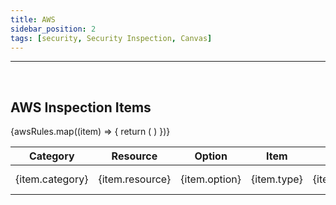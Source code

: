 ```yaml
---
title: AWS
sidebar_position: 2
tags: [security, Security Inspection, Canvas]
---
```



<hr />
<br />

## AWS Inspection Items

<div className={styles.securityTable}>
    <table>
        <thead>
            <tr>
                <th>Category</th>
                <th>Resource</th>
                <th>Option</th>
                <th>Item</th>
                <th>Description</th>
                <th>Risk Level</th>
                <th>ISO27001</th>
                <th>CSAP</th>
                <th>ISMS-P</th>
                <th>Stability Assessment</th>
            </tr>
        </thead>
        <tbody>
            {awsRules.map((item) => {
                return (
                    <tr>
                        <td>{item.category}</td>
                        <td>{item.resource}</td>
                        <td>{item.option}</td>
                        <td>{item.type}</td>
                        <td>{item.description}</td>
                        <td>
                            <div className={styles.tag} data-type={item.risk}>
                                {item.risk.toUpperCase()}
                            </div>
                        </td>
                        <td>
                            {item.iso} {iso[item.iso]}
                        </td>
                        <td>
                            {item.csap} {csap[item.csap]}
                        </td>
                        <td>
                            {item.isms} {isms[item.isms]}
                        </td>
                        <td>
                            {item.evaluation} {evaluation[item.evaluation]}
                        </td>
                    </tr>
                )
            })}
        </tbody>
    </table>
</div>
